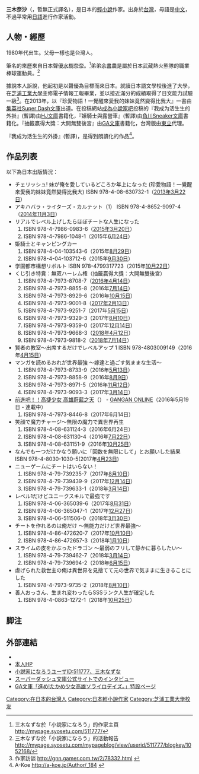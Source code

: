 '''三木奈沙'''（{{lang-ja|'''三木なずな'''}}，暫無正式譯名{{bd||}}），是日本的[[輕小說|輕小說]]作家。出身於[[台灣|台灣]]，母語是[[中文|中文]]，不過平常用[[日語|日語]]進行作家活動。

== 人物・經歷 ==
1980年代出生。父母一樣也是台灣人。

筆名的來歷來自日本聲優[[水樹奈奈|水樹奈奈]]。<ref>三木なずな於「小説家になろう」的作家主頁 http://mypage.syosetu.com/511777/</ref>弟弟[[余書農|余書農]]是屬於日本武藏熱火熊隊的職業棒球運動員。<ref>三木なずな於「小説家になろう」的活動報告 http://mypage.syosetu.com/mypageblog/view/userid/511777/blogkey/1052168/{{Dead link|date=2018年8月 |bot=InternetArchiveBot |fix-attempted=yes }}</ref>

據說本人訴說，他起初是以聲優為目標而來日本。就讀日本語文學校後進了大學，在[[芝浦工業大學|芝浦工業大學]]主修電子情報工報畢業，並以接近滿分的成績取得了日文能力試驗一級<ref>作家訪談 http://gnn.gamer.com.tw/2/78332.html {{Wayback|url=http://gnn.gamer.com.tw/2/78332.html |date=20160924072923 }}</ref>。在2013年，以『珍愛物語！一覺醒來愛我的妹妹竟然變得比我大』一書由[[集英社|集英社]][[Super_Dash文庫|Super Dash文庫]]出道。在投稿網站[[成為小說家吧|成為小說家吧]]投稿的『我成为活生生的外掛』(暫譯)由[[HJ文庫|HJ文庫]]書籍化，『姫騎士與露營車』(暫譯)由[[角川Sneaker文庫|角川Sneaker文庫]]書籍化。『抽籤贏得大獎：大開無雙後宮』由[[GA文庫|GA文庫]]書籍化，台灣版由[[東立出版社|東立]]代理。

『我成为活生生的外掛』(暫譯)，是得到朗讀化的作品<ref>A-Koe http://a-koe.jp/Author/_184 {{Wayback|url=http://a-koe.jp/Author/_184 |date=20160325064954 }}</ref>。

== 作品列表 ==
以下為日本出版情況：

* チェリッシュ! 妹が俺を愛しているどころか年上になった (珍愛物語！一覺醒來愛我的妹妹竟然變得比我大) ISBN 978-4-08-630732-1（[[2013年|2013年]][[3月22日|3月22日]]）
* アキハバラ・ライターズ・カルテット（1） ISBN 978-4-8652-9097-4（[[2014年|2014年]][[11月3日|11月3日]]）
* リアルでレベル上げしたらほぼチートな人生になった
*#ISBN 978-4-7986-0983-6（[[2015年|2015年]][[3月20日|3月20日]]）
*#ISBN 978-4-7986-1048-1（2015年[[6月24日|6月24日]]）
* 姫騎士とキャンピングカー
*#ISBN 978-4-04-103543-6（2015年[[8月29日|8月29日]]）
*#ISBN 978-4-04-103712-6（2015年[[9月30日|9月30日]]）
* 学園都市構想リボルト ISBN 978-4799317723（2015年[[10月22日|10月22日]]）
* くじ引き特賞：無双ハーレム権（抽籤贏得大獎：大開無雙後宮）
*#ISBN 978-4-7973-8708-7（[[2016年|2016年]][[4月14日|4月14日]]）
*#ISBN 978-4-7973-8855-8（2016年[[7月14日|7月14日]]）
*#ISBN 978-4-7973-8929-6（2016年[[10月15日|10月15日]]）
*#ISBN 978-4-7973-9001-8（[[2017年|2017年]][[2月13日|2月13日]]）
*#ISBN 978-4-7973-9251-7（2017年[[5月15日|5月15日]]）
*#ISBN 978-4-7973-9329-3（2017年[[8月10日|8月10日]]）
*#ISBN 978-4-7973-9359-0（2017年[[12月14日|12月14日]]）
*#ISBN 978-4-7973-9668-3（[[2018年|2018年]][[4月12日|4月12日]]）
*#ISBN 978-4-7973-9818-2（[[2018年|2018年]][[7月14日|7月14日]]）
* 賢者の教室〜出席するだけでレベルアップ 1  ISBN 978-4803009149（2016年[[4月15日|4月15日]]）
* マンガを読めるおれが世界最強 〜嫁達と過ごす気ままな生活〜
*#ISBN 978-4-7973-8733-9（2016年[[5月13日|5月13日]]）
*#ISBN 978-4-7973-8858-9（2016年[[8月9日|8月9日]]）
*#ISBN 978-4-7973-8971-5（2016年[[11月12日|11月12日]]）
*#ISBN 978-4-7973-9093-3（2017年[[3月14日|3月14日]]）
* [[前進吧！！高捷少女|前進吧！！高捷少女 高雄蔚藍之天]]（{{lang-ja|進め!たかめ少女高雄ソライロデイズ。}}） - [[GANGAN_ONLINE|GANGAN ONLINE]]（2016年5月19日 - 連載中）
*#ISBN 978-4-7973-8446-8（2017年6月14日）
* 笑顔で魔力チャージ〜無限の魔力で異世界再生
*#ISBN 978-4-08-631124-3（2016年6月24日）
*#ISBN 978-4-08-631130-4（2016年[[7月22日|7月22日]]）
*#ISBN 978-4-08-631151-9（2016年[[10月25日|10月25日]]）
*なんでも一つだけかなう願いに「回数を無限にして」とお願いした結果 ISBN 978-4-8030-1030-5(2017年[[4月23日|4月23日]])
*ニューゲームにチートはいらない！
*#ISBN 978-4-79-739235-7（2017年[[8月10日|8月10日]]）
*#ISBN 978-4-79-739439-9（2017年[[12月14日|12月14日]]）
*#ISBN 978-4-79-739633-1（2018年[[3月14日|3月14日]]）
*レベル1だけどユニークスキルで最強です
*#ISBN 978-4-06-365039-6（2017年[[8月31日|8月31日]]）
*#ISBN 978-4-06-365047-1（2017年[[12月27日|12月27日]]）
*#ISBN 978-4-06-511506-0（2018年[[3月30日|3月30日]]）
*チートを作れるのは俺だけ 〜無能力だけど世界最強〜
*#ISBN 978-4-86-472620-7（2017年[[10月10日|10月10日]]）
*#ISBN 978-4-86-472657-3（2018年[[1月10日|1月10日]]）
*スライムの皮をかぶったドラゴン 〜最弱のフリして静かに暮らしたい〜
*#ISBN 978-4-79-739462-7（2018年[[3月14日|3月14日]]）
*#ISBN 978-4-79-739694-2（2018年[[6月15日|6月15日]]）
*虐げられた救世主の俺は異世界を見捨てて元の世界で気ままに生きることにした
*#ISBN 978-4-7973-9735-2（2018年[[8月10日|8月10日]]）
*善人おっさん、生まれ変わったらSSSランク人生が確定した
*#ISBN 978-4-0863-1272-1（2018年[[10月25日|10月25日]]）

== 脚注 ==
{{Reflist}}

==外部連結==
* {{Twitter|mikinazuna|三木なずな}}
* [https://web.archive.org/web/20160305061739/http://mikinazuna.com/index.html 本人HP]
* [http://mypage.syosetu.com/511777/ 小説家になろうユーザID:511777、三木なずな]
* [https://web.archive.org/web/20131110130221/http://dash.shueisha.co.jp/interview/1303.html スーパーダッシュ文庫公式サイトでのインタビュー]
* [https://web.archive.org/web/20161020212219/http://ga.sbcr.jp/sp/t_sorairodays/ GA文庫「進め!たかめ少女高雄ソライロデイズ。」特設ページ]{{ja icon}}
{{DEFAULTSORT:Miki}}
[[Category:在日本的台灣人|Category:在日本的台灣人]]
[[Category:日本輕小說作家|Category:日本輕小說作家]]
[[Category:芝浦工業大學校友|Category:芝浦工業大學校友]]
